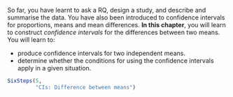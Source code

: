 ::: {.objectivesBox .objectives data-latex="{iconmonstr-target-4-240.png}"}
So far, you have learnt to ask a RQ, design a study, and describe and summarise the data.
You have also been introduced to confidence intervals for proportions, means and mean differences.
**In this chapter**, you will learn to construct *confidence intervals* for the differences between two means.
You will learn to:

* produce confidence intervals for two independent means.
* determine whether the conditions for using the confidence intervals apply in a given situation.
:::



```r
SixSteps(5, 
         "CIs: Difference between means")
```